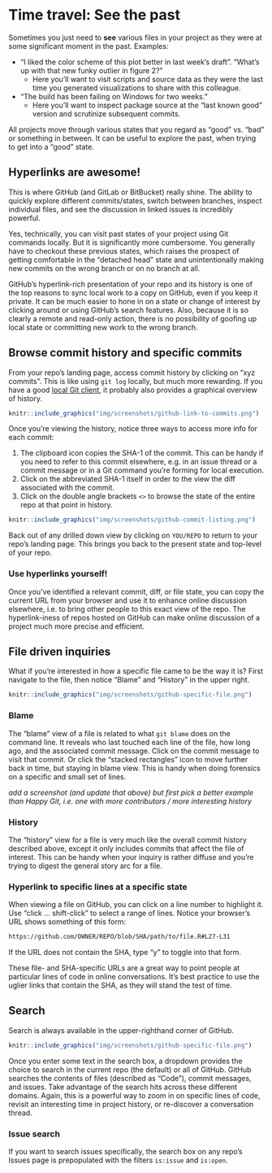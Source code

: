 # Time travel: See the past {#time-travel-see-past}

<!-- http://www.commitstrip.com/en/2019/01/28/git-lfs/? -->

Sometimes you just need to **see** various files in your project as they were at some significant moment in the past. Examples:

  * "I liked the color scheme of this plot better in last week's draft". "What's up with that new funky outlier in figure 2?"
    - Here you'll want to visit scripts and source data as they were the last time you generated visualizations to share with this colleague.
  * "The build has been failing on Windows for two weeks."
    - Here you'll want to inspect package source at the "last known good" version and scrutinize subsequent commits.

All projects move through various states that you regard as "good" vs. "bad" or something in between. It can be useful to explore the past, when trying to get into a "good" state.

## Hyperlinks are awesome!

This is where GitHub (and GitLab or BitBucket) really shine. The ability to quickly explore different commits/states, switch between branches, inspect individual files, and see the discussion in linked issues is incredibly powerful.

Yes, technically, you can visit past states of your project using Git commands locally. But it is significantly more cumbersome. You generally have to checkout these previous states, which raises the prospect of getting comfortable in the "detached head" state and unintentionally making new commits on the wrong branch or on no branch at all.

GitHub's hyperlink-rich presentation of your repo and its history is one of the top reasons to sync local work to a copy on GitHub, even if you keep it private. It can be much easier to hone in on a state or change of interest by clicking around or using GitHub's search features. Also, because it is so clearly a remote and read-only action, there is no possibility of goofing up local state or committing new work to the wrong branch.

## Browse commit history and specific commits

From your repo's landing page, access commit history by clicking on "xyz commits". This is like using `git log` locally, but much more rewarding. If you have a good [local Git client](#git-client), it probably also provides a graphical overview of history.

```r
knitr::include_graphics("img/screenshots/github-link-to-commits.png")
```

Once you're viewing the history, notice three ways to access more info for each commit:

  1. The clipboard icon copies the SHA-1 of the commit. This can be handy if you need to refer to this commit elsewhere, e.g. in an issue thread or a commit message or in a Git command you're forming for local execution.
  1. Click on the abbreviated SHA-1 itself in order to the view the diff associated with the commit.
  1. Click on the double angle brackets `<>` to browse the state of the entire repo at that point in history.

```r
knitr::include_graphics("img/screenshots/github-commit-listing.png")
```

Back out of any drilled down view by clicking on `YOU/REPO` to return to your repo's landing page. This brings you back to the present state and top-level of your repo.

### Use hyperlinks yourself!

Once you've identified a relevant commit, diff, or file state, you can copy the current URL from your browser and use it to enhance online discussion elsewhere, i.e. to bring other people to this exact view of the repo. The hyperlink-iness of repos hosted on GitHub can make online discussion of a project much more precise and efficient.

## File driven inquiries

What if you're interested in how a specific file came to be the way it is? First navigate to the file, then notice "Blame" and "History" in the upper right.

```r
knitr::include_graphics("img/screenshots/github-specific-file.png")
```

### Blame

The "blame" view of a file is related to what `git blame` does on the command line. It reveals who last touched each line of the file, how long ago, and the associated commit message. Click on the commit message to visit that commit. Or click the "stacked rectangles" icon to move further back in time, but staying in blame view. This is handy when doing forensics on a specific and small set of lines.

*add a screenshot (and update that above) but first pick a better example than Happy Git, i.e. one with more contributors / more interesting history*

### History

The "history" view for a file is very much like the overall commit history described above, except it only includes commits that affect the file of interest. This can be handy when your inquiry is rather diffuse and you're trying to digest the general story arc for a file.

### Hyperlink to specific lines at a specific state

When viewing a file on GitHub, you can click on a line number to highlight it. Use "click ... shift-click" to select a range of lines. Notice your browser's URL shows something of this form:

``` bash
https://github.com/OWNER/REPO/blob/SHA/path/to/file.R#L27-L31
```

If the URL does not contain the SHA, type "y" to toggle into that form.

These file- and SHA-specific URLs are a great way to point people at particular lines of code in online conversations. It's best practice to use the uglier links that contain the SHA, as they will stand the test of time.

## Search

Search is always available in the upper-righthand corner of GitHub.

```r
knitr::include_graphics("img/screenshots/github-specific-file.png")
```

Once you enter some text in the search box, a dropdown provides the choice to search in the current repo (the default) or all of GitHub. GitHub searches the contents of files (described as "Code"), commit messages, and issues. Take advantage of the search hits across these different domains. Again, this is a powerful way to zoom in on specific lines of code, revisit an interesting time in project history, or re-discover a conversation thread.

### Issue search

If you want to search issues specifically, the search box on any repo's Issues page is prepopulated with the filters `is:issue` and `is:open`.

